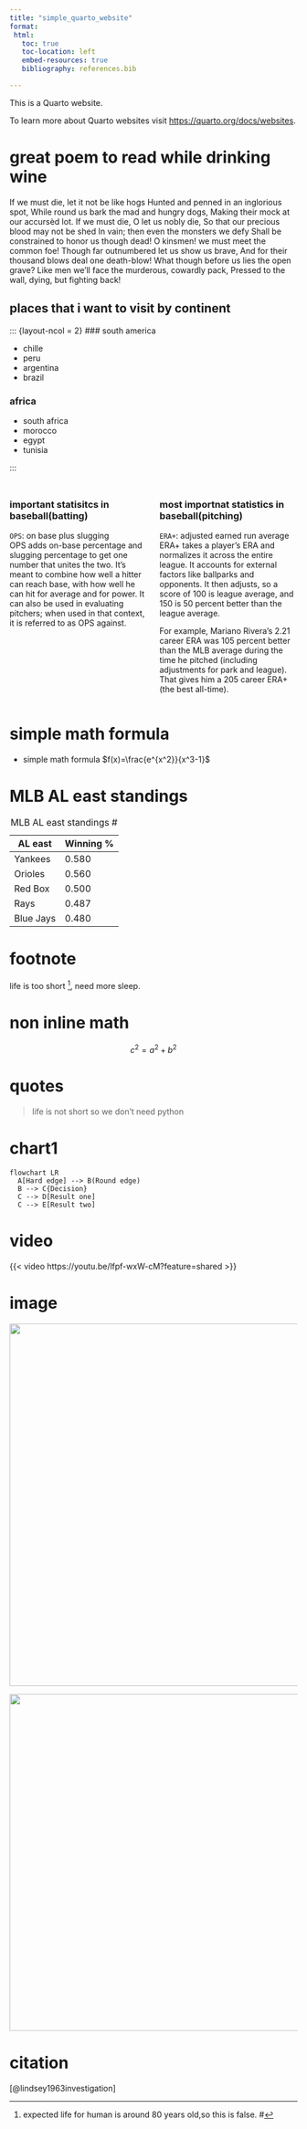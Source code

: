 ```yaml
---
title: "simple_quarto_website"
format: 
 html:
   toc: true
   toc-location: left
   embed-resources: true
   bibliography: references.bib

---
```


This is a Quarto website.

To learn more about Quarto websites visit <https://quarto.org/docs/websites>.



# great poem to read while drinking wine
If we must die, let it not be like hogs
Hunted and penned in an inglorious spot,
While round us bark the mad and hungry dogs,
Making their mock at our accursèd lot.
If we must die, O let us nobly die,
So that our precious blood may not be shed
In vain; then even the monsters we defy
Shall be constrained to honor us though dead!
O kinsmen! we must meet the common foe!
Though far outnumbered let us show us brave,
And for their thousand blows deal one death-blow!
What though before us lies the open grave?
Like men we’ll face the murderous, cowardly pack,
Pressed to the wall, dying, but fighting back!


## places that i want to visit by continent 
::: {layout-ncol = 2}
### south america

- chille
- peru
- argentina
- brazil


### africa
- south africa
- morocco 
- egypt
- tunisia

:::

### 

:::: {.columns}
::: {.column width="50%"}
### important statisitcs in baseball(batting)

`OPS`: on base plus slugging\
OPS adds on-base percentage and slugging percentage to get one number that unites the two. It's meant to combine how well a hitter can reach base, with how well he can hit for average and for power.
It can also be used in evaluating pitchers; when used in that context, it is referred to as OPS against.
:::

::: {.column width="50%"}
### most importnat statistics in baseball(pitching)

`ERA+`: adjusted earned run average\
ERA+ takes a player's ERA and normalizes it across the entire league. It accounts for external factors like ballparks and opponents. It then adjusts, so a score of 100 is league average, and 150 is 50 percent better than the league average.

For example, Mariano Rivera's 2.21 career ERA was 105 percent better than the MLB average during the time he pitched (including adjustments for park and league). That gives him a 205 career ERA+ (the best all-time).
:::
::::

# simple math formula 
* simple math formula 
 $f(x)=\frac{e^{x^2}}{x^3-1}$

# MLB AL east standings
| AL east | Winning % | 
|---------|:-----     |
| Yankees | 0.580   |
| Orioles | 0.560  | 
| Red Box | 0.500    | 
| Rays    | 0.487
| Blue Jays|0.480  |
: MLB AL east standings
#

# footnote
life is too short [^1], need more sleep.

[^1]: expected life for human is around 80 years old,so this is false.
#

# non inline math
$$c^{2} = a^{2}+b^{2}$$


# quotes
> life is not short so we don't need python

# chart1
```mermaid
flowchart LR
  A[Hard edge] --> B(Round edge)
  B --> C{Decision}
  C --> D[Result one]
  C --> E[Result two]
```

# video
{{< video https://youtu.be/lfpf-wxW-cM?feature=shared >}}

# image
::: {layout-ncol=2}

![](images/U.S.Capitol.png){fig-align="left" width="6.62in"}

![](images/Seoul.png){fig-align="left" width="6.14in"}


:::

# citation
[@lindsey1963investigation]

